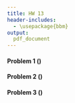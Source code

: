 ```yaml
---
title: HW 13
header-includes:
  - \usepackage{bbm}
output:
  pdf_document
---
```




#### Problem 1 ()




\pagebreak

#### Problem 2 ()





\pagebreak

#### Problem 3 ()







